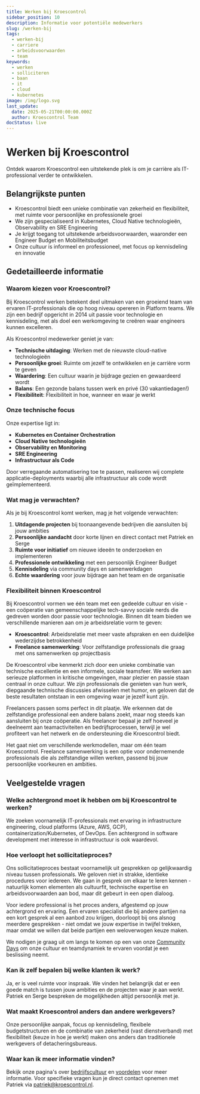 ```yaml
---
title: Werken bij Kroescontrol
sidebar_position: 10
description: Informatie voor potentiële medewerkers
slug: /werken-bij
tags:
  - werken-bij
  - carriere
  - arbeidsvoorwaarden
  - team
keywords:
  - werken
  - solliciteren
  - baan
  - it
  - cloud
  - kubernetes
image: /img/logo.svg
last_update:
  date: 2025-05-21T00:00:00.000Z
  author: Kroescontrol Team
docStatus: live
---
```


# Werken bij Kroescontrol

Ontdek waarom Kroescontrol een uitstekende plek is om je carrière als IT-professional verder te ontwikkelen.

## Belangrijkste punten

- Kroescontrol biedt een unieke combinatie van zekerheid en flexibiliteit, met ruimte voor persoonlijke en professionele groei
- We zijn gespecialiseerd in Kubernetes, Cloud Native technologieën, Observability en SRE Engineering
- Je krijgt toegang tot uitstekende arbeidsvoorwaarden, waaronder een Engineer Budget en Mobiliteitsbudget
- Onze cultuur is informeel en professioneel, met focus op kennisdeling en innovatie

## Gedetailleerde informatie

### Waarom kiezen voor Kroescontrol?

Bij Kroescontrol werken betekent deel uitmaken van een groeiend team van ervaren IT-professionals die op hoog niveau opereren in Platform teams. We zijn een bedrijf opgericht in 2014 uit passie voor technologie en kennisdeling, met als doel een werkomgeving te creëren waar engineers kunnen excelleren.

Als Kroescontrol medewerker geniet je van:

- **Technische uitdaging**: Werken met de nieuwste cloud-native technologieën
- **Persoonlijke groei**: Ruimte om jezelf te ontwikkelen en je carrière vorm te geven
- **Waardering**: Een cultuur waarin je bijdrage gezien en gewaardeerd wordt
- **Balans**: Een gezonde balans tussen werk en privé (30 vakantiedagen!)
- **Flexibiliteit**: Flexibiliteit in hoe, wanneer en waar je werkt

### Onze technische focus

Onze expertise ligt in:

- **Kubernetes en Container Orchestration**
- **Cloud Native technologieën**
- **Observability en Monitoring**
- **SRE Engineering**
- **Infrastructuur als Code**

Door verregaande automatisering toe te passen, realiseren wij complete applicatie-deployments waarbij alle infrastructuur als code wordt geïmplementeerd.

### Wat mag je verwachten?

Als je bij Kroescontrol komt werken, mag je het volgende verwachten:

1. **Uitdagende projecten** bij toonaangevende bedrijven die aansluiten bij jouw ambities
2. **Persoonlijke aandacht** door korte lijnen en direct contact met Patriek en Serge
3. **Ruimte voor initiatief** om nieuwe ideeën te onderzoeken en implementeren
4. **Professionele ontwikkeling** met een persoonlijk Engineer Budget
5. **Kennisdeling** via community days en samenwerkdagen
6. **Echte waardering** voor jouw bijdrage aan het team en de organisatie

### Flexibiliteit binnen Kroescontrol

Bij Kroescontrol vormen we één team met een gedeelde cultuur en visie - een coöperatie van gemeenschappelijke tech-savvy sociale nerds die gedreven worden door passie voor technologie. Binnen dit team bieden we verschillende manieren aan om je arbeidsrelatie vorm te geven:

- **Kroescontrol**: Arbeidsrelatie met meer vaste afspraken en een duidelijke wederzijdse betrokkenheid
- **Freelance samenwerking**: Voor zelfstandige professionals die graag met ons samenwerken op projectbasis

De Kroescontrol vibe kenmerkt zich door een unieke combinatie van technische excellentie en een informele, sociale teamsfeer. We werken aan serieuze platformen in kritische omgevingen, maar plezier en passie staan centraal in onze cultuur. We zijn professionals die genieten van hun werk, diepgaande technische discussies afwisselen met humor, en geloven dat de beste resultaten ontstaan in een omgeving waar je jezelf kunt zijn.

Freelancers passen soms perfect in dit plaatje. We erkennen dat de zelfstandige professional een andere balans zoekt, maar nog steeds kan aansluiten bij onze coöperatie. Als freelancer bepaal je zelf hoeveel je deelneemt aan teamactiviteiten en bedrijfsprocessen, terwijl je wel profiteert van het netwerk en de ondersteuning die Kroescontrol biedt.

Het gaat niet om verschillende werkmodellen, maar om één team Kroescontrol. Freelance samenwerking is een optie voor ondernemende professionals die als zelfstandige willen werken, passend bij jouw persoonlijke voorkeuren en ambities.

## Veelgestelde vragen

### Welke achtergrond moet ik hebben om bij Kroescontrol te werken?

We zoeken voornamelijk IT-professionals met ervaring in infrastructure engineering, cloud platforms (Azure, AWS, GCP), containerization/Kubernetes, of DevOps. Een achtergrond in software development met interesse in infrastructuur is ook waardevol.

### Hoe verloopt het sollicitatieproces?

Ons sollicitatieproces bestaat voornamelijk uit gesprekken op gelijkwaardig niveau tussen professionals. We geloven niet in strakke, identieke procedures voor iedereen. We gaan in gesprek om elkaar te leren kennen - natuurlijk komen elementen als cultuurfit, technische expertise en arbeidsvoorwaarden aan bod, maar dit gebeurt in een open dialoog.

Voor iedere professional is het proces anders, afgestemd op jouw achtergrond en ervaring. Een ervaren specialist die bij andere partijen na een kort gesprek al een aanbod zou krijgen, doorloopt bij ons alsnog meerdere gesprekken - niet omdat we jouw expertise in twijfel trekken, maar omdat we willen dat beide partijen een weloverwogen keuze maken.

We nodigen je graag uit om langs te komen op een van onze [Community Days](/cultuur/community-days) om onze cultuur en teamdynamiek te ervaren voordat je een beslissing neemt.

### Kan ik zelf bepalen bij welke klanten ik werk?

Ja, er is veel ruimte voor inspraak. We vinden het belangrijk dat er een goede match is tussen jouw ambities en de projecten waar je aan werkt. Patriek en Serge bespreken de mogelijkheden altijd persoonlijk met je.

### Wat maakt Kroescontrol anders dan andere werkgevers?

Onze persoonlijke aanpak, focus op kennisdeling, flexibele budgetstructuren en de combinatie van zekerheid (vast dienstverband) met flexibiliteit (keuze in hoe je werkt) maken ons anders dan traditionele werkgevers of detacheringsbureaus.

### Waar kan ik meer informatie vinden?

Bekijk onze pagina's over [bedrijfscultuur](/werken-bij/bedrijfscultuur) en [voordelen](/werken-bij/voordelen) voor meer informatie. Voor specifieke vragen kun je direct contact opnemen met Patriek via [patriek@kroescontrol.nl](mailto:patriek@kroescontrol.nl).
